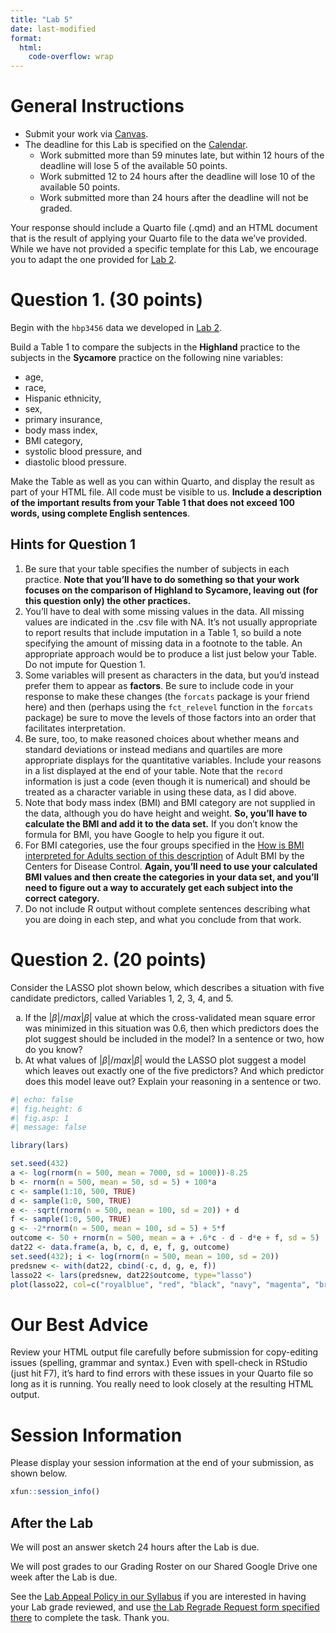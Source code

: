 ```yaml
---
title: "Lab 5"
date: last-modified
format: 
  html:
    code-overflow: wrap
---
```


# General Instructions

- Submit your work via [Canvas](https://canvas.case.edu/). 
- The deadline for this Lab is specified on the [Calendar](calendar.qmd).
  - Work submitted more than 59 minutes late, but within 12 hours of the deadline will lose 5 of the available 50 points.
  - Work submitted 12 to 24 hours after the deadline will lose 10 of the available 50 points.
  - Work submitted more than 24 hours after the deadline will not be graded.

Your response should include a Quarto file (.qmd) and an HTML document that is the result of applying your Quarto file to the data we've provided. While we have not provided a specific template for this Lab, we encourage you to adapt the one provided for [Lab 2](lab2.qmd#template).

# Question 1. (30 points)

Begin with the `hbp3456` data we developed in [Lab 2](lab2.qmd).

Build a Table 1 to compare the subjects in the **Highland** practice to the subjects in the **Sycamore** practice on the following nine variables: 

- age, 
- race, 
- Hispanic ethnicity, 
- sex, 
- primary insurance, 
- body mass index, 
- BMI category, 
- systolic blood pressure, and
- diastolic blood pressure. 

Make the Table as well as you can within Quarto, and display the result as part of your HTML file. All code must be visible to us. **Include a description of the important results from your Table 1 that does not exceed 100 words, using complete English sentences**.

## Hints for Question 1

1. Be sure that your table specifies the number of subjects in each practice. **Note that you'll have to do something so that your work focuses on the comparison of Highland to Sycamore, leaving out (for this question only) the other practices.**
2. You'll have to deal with some missing values in the data. All missing values are indicated in the .csv file with NA. It's not usually appropriate to report results that include imputation in a Table 1, so build a note specifying the amount of missing data in a footnote to the table. An appropriate approach would be to produce a list just below your Table. Do not impute for Question 1.
3. Some variables will present as characters in the data, but you'd instead prefer them to appear as **factors**. Be sure to include code in your response to make these changes (the `forcats` package is your friend here) and then (perhaps using the `fct_relevel` function in the `forcats` package) be sure to move the levels of those factors into an order that facilitates interpretation.
4. Be sure, too, to make reasoned choices about whether means and standard deviations or instead medians and quartiles are more appropriate displays for the quantitative variables. Include your reasons in a list displayed at the end of your table. Note that the `record` information is just a code (even though it is numerical) and should be treated as a character variable in using these data, as I did above.
5. Note that body mass index (BMI) and BMI category are not supplied in the data, although you do have height and weight. **So, you'll have to calculate the BMI and add it to the data set.** If you don't know the formula for BMI, you have Google to help you figure it out.
6. For BMI categories, use the four groups specified in the [How is BMI interpreted for Adults section of this description](https://www.cdc.gov/healthyweight/assessing/bmi/adult_bmi/index.html) of Adult BMI by the Centers for Disease Control. **Again, you'll need to use your calculated BMI values and then create the categories in your data set, and you'll need to figure out a way to accurately get each subject into the correct category.**
7. Do not include R output without complete sentences describing what you are doing in each step, and what you conclude from that work.

# Question 2. (20 points)

Consider the LASSO plot shown below, which describes a situation with five candidate predictors, called Variables 1, 2, 3, 4, and 5. 

a. If the $|\beta| / max|\beta|$ value at which the cross-validated mean square error was minimized in this situation was 0.6, then which predictors does the plot suggest should be included in the model? In a sentence or two, how do you know?
b. At what values of $|\beta| / max|\beta|$ would the LASSO plot suggest a model which leaves out exactly one of the five predictors? And which predictor does this model leave out? Explain your reasoning in a sentence or two.

```r
#| echo: false
#| fig.height: 6
#| fig.asp: 1
#| message: false

library(lars)

set.seed(432)
a <- log(rnorm(n = 500, mean = 7000, sd = 1000))-8.25
b <- rnorm(n = 500, mean = 50, sd = 5) + 100*a
c <- sample(1:10, 500, TRUE)
d <- sample(1:0, 500, TRUE)
e <- -sqrt(rnorm(n = 500, mean = 100, sd = 20)) + d
f <- sample(1:0, 500, TRUE)
g <- -2*rnorm(n = 500, mean = 100, sd = 5) + 5*f
outcome <- 50 + rnorm(n = 500, mean = a + .6*c - d - d*e + f, sd = 5)
dat22 <- data.frame(a, b, c, d, e, f, g, outcome)
set.seed(432); i <- log(rnorm(n = 500, mean = 100, sd = 20))
predsnew <- with(dat22, cbind(-c, d, g, e, f))
lasso22 <- lars(predsnew, dat22$outcome, type="lasso")
plot(lasso22, col=c("royalblue", "red", "black", "navy", "magenta", "brown"), lwd=2, lty=c(2,1,2,1,1))
```

# Our Best Advice

Review your HTML output file carefully before submission for copy-editing issues (spelling, grammar and syntax.) Even with spell-check in RStudio (just hit F7), it's hard to find errors with these issues in your Quarto file so long as it is running. You really need to look closely at the resulting HTML output.

# Session Information

Please display your session information at the end of your submission, as shown below.

```r
xfun::session_info()
```

## After the Lab

We will post an answer sketch 24 hours after the Lab is due.

We will post grades to our Grading Roster on our Shared Google Drive one week after the Lab is due.

See the [Lab Appeal Policy in our Syllabus](https://thomaselove.github.io/432-syllabus-2024/08-grading.html#lab-appeal-policy---request-a-review-via-google-form) if you are interested in having your Lab grade reviewed, and use [the Lab Regrade Request form specified there](https://bit.ly/432-2024-lab-regrades) to complete the task. Thank you.
